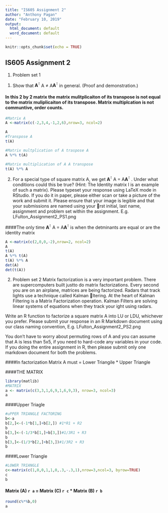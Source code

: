 ```yaml
---
title: "IS605 Assignment 2"
author: "Anthony Pagan"
date: "February 10, 2019"
output:
  html_document: default
  word_document: default
---
```


```r
knitr::opts_chunk$set(echo = TRUE)
```

## IS605 Assignment 2

1. Problem set 1
(1) Show that $\mathbf{A}^\intercal$\ A $\neq$ A$\mathbf{A}^\intercal$\ in general. (Proof and demonstration.)

#### In this 2 by 2 matrix the matrix mulitplicaiton of its transpose is not equal to the matrix muliplicaiton of its transpose. Matrix multiplcation is not communtive, order counts.

```r
#Matrix A 
A <-matrix(c(-2,3,4,-1,2,6),nrow=3, ncol=2)

A
#Transpose A
t(A)

#Matrix multplication of A traspose A
A %*% t(A)

#Matrix multiplication of A A transpose
t(A) %*% A


```

(2) For a special type of square matrix A, we get $\mathbf{A}^\intercal$\ A = A$\mathbf{A}^\intercal$\ . Under what conditions
could this be true? (Hint: The Identity matrix I is an example of such a matrix).
Please typeset your response using LaTeX mode in RStudio. If you do it in paper, please
either scan or take a picture of the work and submit it. Please ensure that your image is
legible and that your submissions are named using your rst initial, last name, assignment
and problem set within the assignment. E.g. LFulton_Assignment2_PS1.png

####The only time $\mathbf{A}^\intercal$\ A = A$\mathbf{A}^\intercal$\ is when the detminants are equal or are the identity matrix


```r
A <-matrix(c(2,0,0,-2),nrow=2, ncol=2)
A
t(A)
A %*% t(A)
t(A) %*% A
det(A)
det(t(A))
```

2. Problem set 2
Matrix factorization is a very important problem. There are supercomputers built justto do matrix factorizations. Every second you are on an airplane, matrices are being factorized. Radars that track lights use a technique called Kalman ltering. At the heart of Kalman Filtering is a Matrix Factorization operation. Kalman Filters are solving linear systems of equations when they track your ight using radars.

Write an R function to factorize a square matrix A into LU or LDU, whichever you
prefer. Please submit your response in an R Markdown document using our class naming
convention, E.g. LFulton_Assignment2_PS2.png

You don't have to worry about permuting rows of A and you can assume that A is less
than 5x5, if you need to hard-code any variables in your code. If you doing the entire
assignment in R, then please submit only one markdown document for both the problems.

####In factorization Matrix A must = Lower Triangile * Upper Triangle

####THE MATRIX
```r
library(matlib)
#MATRIX
a <- matrix(c(3,3,1,6,9,1,6,9,3), nrow=3, ncol=3)
a
```

####Upper Triagle
```r
#uPPER TRIANGLE FACTORING
b<-a
b[2,]<-(-1*b[1,]+b[2,]) #1*R1 + R2
b
b[3,]<-(-1/3*b[1,]+b[3,])#1/3R1 + R3
b
b[3,]<-(1/3*b[2,]+b[3,])#1/3R2 + R3
b
```

####Lower Triangle
```r
#LOWER TRIANGLE
c<-matrix(c(1,0,0,1,1,0,.3,-.3,1),nrow=3,ncol=3, byrow=TRUE)
c
b

```

#### Matrix (A) `r a` = Matrix (C)  `r c` * Matrix (B) `r b`

```r
round(c%*%b,0)
a
```